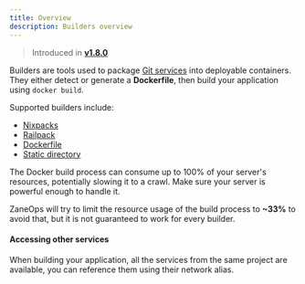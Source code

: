 ```yaml
---
title: Overview
description: Builders overview
---
```



> Introduced in [**v1.8.0**](/changelog/v18)

Builders are tools used to package [Git services](/knowledge-base/git) into deployable containers.
They either detect or generate a **Dockerfile**, then build your application using `docker build`.

Supported builders include:
- [Nixpacks](./nixpacks-builder)
- [Railpack](./railpack-builder)
- [Dockerfile](./dockerfile-builder)
- [Static directory](./static-dir-builder)

<Aside type="caution" title='Docker build resource usage'>
The Docker build process can consume up to 100% of your server's resources, potentially slowing it to a crawl.
Make sure your server is powerful enough to handle it.

ZaneOps will try to limit the resource usage of the build process to **~33%** to avoid that, but 
it is not guaranteed to work for every builder.
</Aside>


#### Accessing other services

When building your application, all the services from the same project are available, you can reference them using their network alias.

